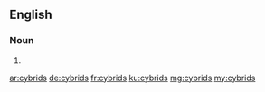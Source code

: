 ==English==

===Noun===
{{head|en|noun plural form}}

# {{plural of|cybrid|lang=en}}

[[ar:cybrids]]
[[de:cybrids]]
[[fr:cybrids]]
[[ku:cybrids]]
[[mg:cybrids]]
[[my:cybrids]]